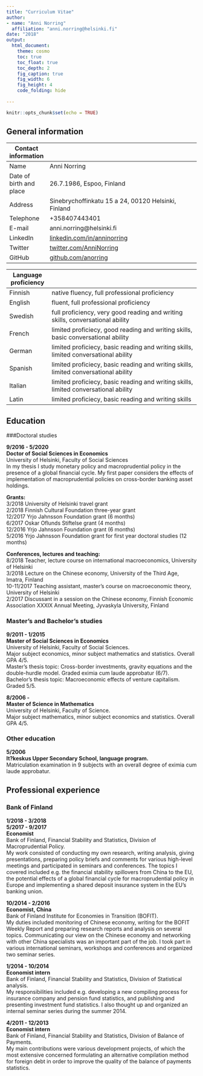```yaml
---
title: "Curriculum Vitae"
author: 
- name: "Anni Norring"
  affiliation: "anni.norring@helsinki.fi"
date: "2018"
output:
  html_document:
    theme: cosmo
    toc: true
    toc_float: true
    toc_depth: 2
    fig_caption: true
    fig_width: 6
    fig_height: 4
    code_folding: hide
 
---
```



```r
knitr::opts_chunk$set(echo = TRUE)
```

## General information

|Contact information|
|------|------------------------------------------------------------------------------------|
|Name|Anni Norring|
|Date of birth and place|26.7.1986, Espoo, Finland|
|Address|Sinebrychoffinkatu 15 a 24, 00120 Helsinki, Finland|
|Telephone|+358407443401|
|E-mail|anni.norring@helsinki.fi|
|LinkedIn|[linkedin.com/in/anninorring](https://www.linkedin.com/in/anninorring/)|
|Twitter|[twitter.com/AnniNorring](https://twitter.com/AnniNorring)|
|GitHub|[github.com/anorring](https://github.com/anorring)|

|Language proficiency|
|------------------------|------------------------------------------------------------------------------------|
|Finnish|native fluency, full professional proficiency|
|English|fluent, full professional proficiency|
|Swedish|full proficiency, very good reading and writing skills, conversational ability|
|French|limited proficiecy, good reading and writing skills, basic conversational ability|
|German|limited proficiecy, basic reading and writing skills, limited conversational ability|
|Spanish|limited proficiecy, basic reading and writing skills, limited conversational ability|
|Italian|limited proficiecy, basic reading and writing skills, limited conversational ability|
|Latin|limited proficiecy, basic reading and writing skills|



## Education

###Doctoral studies

**9/2016 - 5/2020**  
**Doctor of Social Sciences in Economics**  
University of Helsinki, Faculty of Social Sciences  
In my thesis I study monetary policy and macroprudential policy in the presence of a global financial cycle. My first paper considers the effects of implementation of macroprudential policies on cross-border banking asset holdings.

**Grants:**  
3/2018 University of Helsinki travel grant  
2/2018 Finnish Cultural Foundation three-year grant  
12/2017 Yrjo Jahnsson Foundation grant (6 months)  
6/2017 Oskar Oflunds Stiftelse grant (4 months)  
12/2016 Yrjo Jahnsson Foundation grant (6 months)  
5/2016 Yrjo Jahnsson Foundation grant for first year doctoral studies (12 months)  

**Conferences, lectures and teaching:**  
8/2018 Teacher, lecture course on international macroeconomics, University of Helsinki  
3/2018 Lecture on the Chinese economy, University of the Third Age, Imatra, Finland  
10-11/2017 Teaching assistant, master's course on macroeconomic theory, University of Helsinki  
2/2017 Discussant in a session on the Chinese economy, Finnish Economic Association XXXIX Annual Meeting, Jyvaskyla University, Finland  


### Master's and Bachelor's studies

**9/2011 - 1/2015**  
**Master of Social Sciences in Economics**  
University of Helsinki, Faculty of Social Sciences.  
Major subject economics, minor subject mathematics and statistics. Overall GPA 4/5.  
Master's thesis topic: Cross-border investments, gravity equations and the double-hurdle model. Graded eximia cum laude approbatur (6/7).  
Bachelor's thesis topic: Macroeconomic effects of venture capitalism. Graded 5/5.  


**8/2006 - **  
**Master of Science in Mathematics**  
University of Helsinki, Faculty of Science.   
Major subject mathematics, minor subject economics and statistics. Overall GPA 4/5.

### Other education

**5/2006**  
**It?keskus Upper Secondary School, language program.**  
Matriculation examination in 9 subjects with an overall degree of eximia cum laude approbatur.

## Professional experience

### Bank of Finland

**1/2018 - 3/2018**  
**5/2017 - 9/2017**  
**Economist**  
Bank of Finland, Financial Stability and Statistics, Division of Macroprudential Policy.  
My work consisted of conducting my own research, writing analysis, giving presentations, preparing policy briefs and comments for various high-level meetings and participated in seminars and conferences. The topics I covered included e.g. the financial stability spillovers from China to the EU, the potential effects of a global financial cycle for macroprudential policy in Europe and implementing a shared deposit insurance system in the EU's banking union. 

**10/2014 - 2/2016**  
**Economist, China**  
Bank of Finland Institute for Economies in Transition (BOFIT).  
My duties included monitoring of Chinese economy, writing for the BOFIT Weekly Report and preparing research reports and analysis on several topics. Communicating our view on the Chinese economy and networking with other China specialists was an important part of the job. I took part in various international seminars, workshops and conferences and organized two seminar series.

**1/2014 - 10/2014**  
**Economist intern**  
Bank of Finland, Financial Stability and Statistics, Division of Statistical analysis.  
My responsibilities included e.g. developing a new compiling process for insurance company and pension fund statistics, and publishing and presenting investment fund statistics. I also thought up and organized an internal seminar series during the summer 2014.

**4/2011 - 12/2013**  
**Economist intern**  
Bank of Finland, Financial Stability and Statistics, Division of Balance of Payments.  
My main contributions were various development projects, of which the most extensive concerned formulating an alternative compilation method for foreign debt in order to improve the quality of the balance of payments statistics. 



